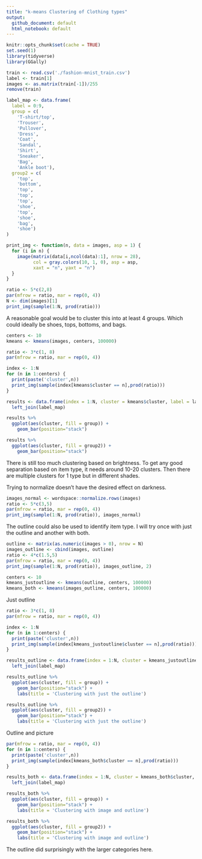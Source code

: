 ```yaml
---
title: "k-means Clustering of Clothing types"
output:
  github_document: default
  html_notebook: default
---
```

```r
knitr::opts_chunk$set(cache = TRUE)
set.seed(1)
library(tidyverse)
library(GGally)
```

```r
train <- read.csv('./fashion-mnist_train.csv')
label <- train[1]
images <- as.matrix(train[-1])/255
remove(train)
```

```r
label_map <- data.frame(
  label = 0:9,
  group = c(
    'T-shirt/top',
    'Trouser',
    'Pullover',
    'Dress',
    'Coat',
    'Sandal',
    'Shirt',
    'Sneaker',
    'Bag',
    'Ankle boot'),
  group2 = c(
    'top',
    'bottom',
    'top',
    'top',
    'top',
    'shoe',
    'top',
    'shoe',
    'bag',
    'shoe')
)
```

```r
print_img <- function(n, data = images, asp = 1) {
  for (i in n) {
    image(matrix(data[i,ncol(data):1], nrow = 28),
          col = gray.colors(10, 1, 0), asp = asp,
          xaxt = "n", yaxt = "n")
  }
}

ratio <- 5*c(2,8)
par(mfrow = ratio, mar = rep(0, 4))
N <- dim(images)[1]
print_img(sample(1:N, prod(ratio)))
```

A reasonable goal would be to cluster this into at least 4 groups. Which could ideally be shoes, tops, bottoms, and bags.

```r
centers <- 10
kmeans <- kmeans(images, centers, 100000)
```

```r
ratio <- 3*c(1, 8)
par(mfrow = ratio, mar = rep(0, 4))

index <- 1:N
for (n in 1:centers) {
  print(paste('cluster',n))
  print_img(sample(index[kmeans$cluster == n],prod(ratio)))
}
```

```r
results <- data.frame(index = 1:N, cluster = kmeans$cluster, label = label) %>% 
  left_join(label_map)

results %>% 
  ggplot(aes(cluster, fill = group)) +
    geom_bar(position="stack")

results %>% 
  ggplot(aes(cluster, fill = group2)) +
    geom_bar(position="stack")
```

There is still too much clustering based on brightness. To get any good separation based on item type, it needs around 10-20 clusters. Then there are multiple clusters for 1 type but in different shades.


Trying to normalize doesn't have the desired effect on darkness. 
```r
images_normal <- wordspace::normalize.rows(images)
ratio <- 5*c(3,5)
par(mfrow = ratio, mar = rep(0, 4))
print_img(sample(1:N, prod(ratio)), images_normal)
```

The outline could also be used to identify item type. I will try once with just the outline and another with both.

```r
outline <- matrix(as.numeric(images > 0), nrow = N)
images_outline <- cbind(images, outline)
ratio <- 4*c(1.5,5)
par(mfrow = ratio, mar = rep(0, 4))
print_img(sample(1:N, prod(ratio)), images_outline, 2)
```

```r
centers <- 10
kmeans_justoutline <- kmeans(outline, centers, 100000)
kmeans_both <- kmeans(images_outline, centers, 100000)

```

Just outline
```r
ratio <- 3*c(1, 8)
par(mfrow = ratio, mar = rep(0, 4))

index <- 1:N
for (n in 1:centers) {
  print(paste('cluster',n))
  print_img(sample(index[kmeans_justoutline$cluster == n],prod(ratio)))
}
```

```r
results_outline <- data.frame(index = 1:N, cluster = kmeans_justoutline$cluster, label = label) %>% 
  left_join(label_map)

results_outline %>% 
  ggplot(aes(cluster, fill = group)) +
    geom_bar(position="stack") + 
    labs(title = 'Clustering with just the outline')

results_outline %>% 
  ggplot(aes(cluster, fill = group2)) +
    geom_bar(position="stack") + 
    labs(title = 'Clustering with just the outline')
```

Outline and picture
```r
par(mfrow = ratio, mar = rep(0, 4))
for (n in 1:centers) {
  print(paste('cluster',n))
  print_img(sample(index[kmeans_both$cluster == n],prod(ratio)))
}
```

```r
results_both <- data.frame(index = 1:N, cluster = kmeans_both$cluster, label = label) %>% 
  left_join(label_map)

results_both %>% 
  ggplot(aes(cluster, fill = group)) +
    geom_bar(position="stack") + 
    labs(title = 'Clustering with image and outline')

results_both %>% 
  ggplot(aes(cluster, fill = group2)) +
    geom_bar(position="stack") + 
    labs(title = 'Clustering with image and outline')
```

The outline did surprisingly with the larger categories here.